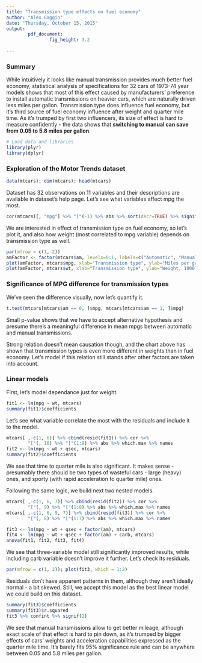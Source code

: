 ```yaml
---
title: "Transmission type effects on fuel economy"
author: "Alex Gaggin"
date: "Thursday, October 15, 2015"
output:
        pdf_document:
                fig_height: 3.2
       
---
```


### Summary

While intuitively it looks like manual transmission provides much better fuel
economy, statistical analysis of specifications for 32 cars of 1973-74 year
models shows that most of this effect caused by manufacturers' preference
to install automatic transmissions on heavier cars, which are naturally driven
less miles per gallon. Transmission type does influence fuel economy, but it's
third source of fuel economy influence after weight and quarter mile time. As
it's trumped by first two influencers, its size of effect is hard to measure
confidently - the data shows that **switching to manual can save from 0.05 to
5.8 miles per gallon**.


```r
# Load data and libraries
library(plyr)
library(dplyr)
```

### Exploration of the Motor Trends dataset

```r
data(mtcars); dim(mtcars); head(mtcars)
```

Dataset has 32 observations on 11 variables and their descriptions are available
in dataset's help page.
Let's see what variables affect mpg the most.

```r
cor(mtcars)[, "mpg"] %>% "["(-1) %>% abs %>% sort(decr=TRUE) %>% signif(2)
```

We are interested in effect of transmission type on fuel economy, so let's
plot it, and also how weight (most correlated to mpg variable) depends on
transmission type as well.

```r
par(mfrow = c(1, 2))
amFactor <- factor(mtcars$am, levels=0:1, labels=c("Automatic", "Manual"))
plot(amFactor, mtcars$mpg, xlab="Transmission type", ylab="Miles per gallon")
plot(amFactor, mtcars$wt, xlab="Transmission type", ylab="Weight, 1000lb")
```

### Significance of MPG difference for transmission types

We've seen the difference visually, now let's quantify it.

```r
t.test(mtcars[mtcars$am == 0, ]$mpg, mtcars[mtcars$am == 1, ]$mpg)
```

Small p-value shows that we have to accept alternative hypothesis and presume
there's a meaningful difference in mean mpgs between automatic and manual
transmissions.

Strong relation doesn't mean causation though, and the chart above has shown that
transmission types is even more different in weights than in fuel economy. Let's
model if this relation still stands after other factors are taken into account.

### Linear models

First, let's model dependance just for weight.

```r
fit1 <- lm(mpg ~ wt, mtcars)
summary(fit1)$coefficients
```

Let's see what variable correlate the most with the residuals and include it
to the model.

```r
mtcars[ ,-c(1, 6)] %>% cbind(resid(fit1)) %>% cor %>%
        "["(, 10) %>% "["(1:9) %>% abs %>% which.max %>% names
fit2 <- lm(mpg ~ wt + qsec, mtcars)
summary(fit2)$coefficients
```

We see that time to quarter mile is also significant. It makes sense -
presumably
there should be two types of wasteful cars - large (heavy) ones,
and sporty (with rapid acceleration to quarter mile) ones. 

Following the same logic, we build next two nested models.

```r
mtcars[ ,-c(1, 6, 7)] %>% cbind(resid(fit2)) %>% cor %>%
        "["(, 9) %>% "["(1:8) %>% abs %>% which.max %>% names
mtcars[ ,-c(1, 6, 9, 7)] %>% cbind(resid(fit3)) %>% cor %>%
        "["(, 8) %>% "["(1:7) %>% abs %>% which.max %>% names
```
```r
fit3 <- lm(mpg ~ wt + qsec + factor(am), mtcars)
fit4 <- lm(mpg ~ wt + qsec + factor(am) + carb, mtcars)
anova(fit1, fit2, fit3, fit4)
```

We see that three-variable model still significantly improved results, while
including carb variable doesn't improve it further. Let's check its residuals.

```r
par(mfrow = c(1, 2)); plot(fit3, which = 1:2)
```

Residuals don't have apparent patterns in them, although they aren't ideally
normal - a bit skewed. Still, we accept this model as the best linear model we could build
on this dataset.

```r
summary(fit3)$coefficients
summary(fit3)$r.squared
fit3 %>% confint %>% signif(2)
```

We see that manual transmissions allow to get better mileage, although exact
scale of that effect is hard to pin down, as it's trumped by bigger effects
of cars' weights and acceleration capabilities expressed as the quarter mile time.
It's barely fits 95% significance rule and can be anywhere between 0.05 and 5.8
miles per gallon.
